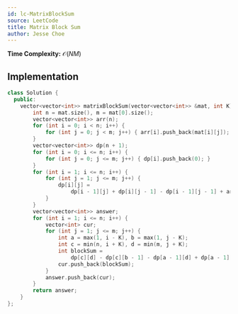 ```yaml
---
id: lc-MatrixBlockSum
source: LeetCode
title: Matrix Block Sum
author: Jesse Choe
---
```


**Time Complexity:** $\mathcal O(NM)$

## Implementation

<LanguageSection>

<CPPSection>

```cpp
class Solution {
  public:
	vector<vector<int>> matrixBlockSum(vector<vector<int>> &mat, int K) {
		int n = mat.size(), m = mat[0].size();
		vector<vector<int>> arr(n);
		for (int i = 0; i < n; i++) {
			for (int j = 0; j < m; j++) { arr[i].push_back(mat[i][j]); }
		}
		vector<vector<int>> dp(n + 1);
		for (int i = 0; i <= n; i++) {
			for (int j = 0; j <= m; j++) { dp[i].push_back(0); }
		}
		for (int i = 1; i <= n; i++) {
			for (int j = 1; j <= m; j++) {
				dp[i][j] =
				    dp[i - 1][j] + dp[i][j - 1] - dp[i - 1][j - 1] + arr[i - 1][j - 1];
			}
		}
		vector<vector<int>> answer;
		for (int i = 1; i <= n; i++) {
			vector<int> cur;
			for (int j = 1; j <= m; j++) {
				int a = max(1, i - K), b = max(1, j - K);
				int c = min(n, i + K), d = min(m, j + K);
				int blockSum =
				    dp[c][d] - dp[c][b - 1] - dp[a - 1][d] + dp[a - 1][b - 1];
				cur.push_back(blockSum);
			}
			answer.push_back(cur);
		}
		return answer;
	}
};
```

</CPPSection>

</LanguageSection>
